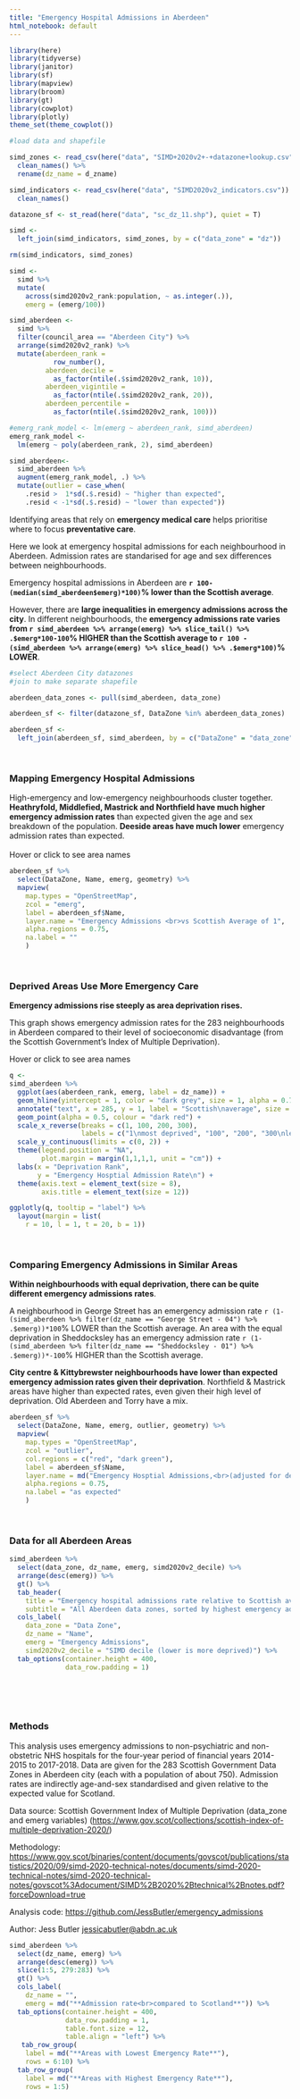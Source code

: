 ```yaml
---
title: "Emergency Hospital Admissions in Aberdeen"
html_notebook: default
---
```


```r
library(here)
library(tidyverse)
library(janitor)
library(sf)
library(mapview)
library(broom)
library(gt)
library(cowplot)
library(plotly)
theme_set(theme_cowplot()) 
```

```r
#load data and shapefile

simd_zones <- read_csv(here("data", "SIMD+2020v2+-+datazone+lookup.csv")) %>%
  clean_names() %>%
  rename(dz_name = d_zname)

simd_indicators <- read_csv(here("data", "SIMD2020v2_indicators.csv")) %>%
  clean_names()

datazone_sf <- st_read(here("data", "sc_dz_11.shp"), quiet = T)

simd <- 
  left_join(simd_indicators, simd_zones, by = c("data_zone" = "dz"))

rm(simd_indicators, simd_zones)
```

```r
simd <-
  simd %>%
  mutate(
    across(simd2020v2_rank:population, ~ as.integer(.)),
    emerg = (emerg/100))

simd_aberdeen <-
  simd %>%
  filter(council_area == "Aberdeen City") %>%
  arrange(simd2020v2_rank) %>%
  mutate(aberdeen_rank = 
           row_number(),
         aberdeen_decile =
           as_factor(ntile(.$simd2020v2_rank, 10)),
         aberdeen_vigintile =
           as_factor(ntile(.$simd2020v2_rank, 20)),
         aberdeen_percentile =
           as_factor(ntile(.$simd2020v2_rank, 100)))

#emerg_rank_model <- lm(emerg ~ aberdeen_rank, simd_aberdeen)
emerg_rank_model <- 
  lm(emerg ~ poly(aberdeen_rank, 2), simd_aberdeen)

simd_aberdeen<-
  simd_aberdeen %>%
  augment(emerg_rank_model, .) %>%
  mutate(outlier = case_when(
    .resid >  1*sd(.$.resid) ~ "higher than expected",
    .resid < -1*sd(.$.resid) ~ "lower than expected"))
```

Identifying areas that rely on **emergency medical care** helps prioritise where to focus **preventative care**.  

Here we look at emergency hospital admissions for each neighbourhood in Aberdeen. Admission rates are standarised for age and sex differences between neighbourhoods.  

Emergency hospital admissions in Aberdeen are **`r 100-(median(simd_aberdeen$emerg)*100)`% lower than the Scottish average**.  

However, there are **large inequalities in emergency admissions across the city**. In different neighbourhoods, the **emergency admissions rate varies from `r simd_aberdeen %>% arrange(emerg) %>% slice_tail() %>% .$emerg*100-100`% HIGHER than the Scottish average to `r 100 -(simd_aberdeen %>% arrange(emerg) %>% slice_head() %>% .$emerg*100)`% LOWER**. 

```r
#select Aberdeen City datazones
#join to make separate shapefile

aberdeen_data_zones <- pull(simd_aberdeen, data_zone)

aberdeen_sf <- filter(datazone_sf, DataZone %in% aberdeen_data_zones)

aberdeen_sf <-
  left_join(aberdeen_sf, simd_aberdeen, by = c("DataZone" = "data_zone"))
```

<br>

### Mapping Emergency Hospital Admissions
High-emergency and low-emergency neighbourhoods cluster together. **Heathryfold, Middlefied, Mastrick and Northfield have much higher emergency admission rates** than expected given the age and sex breakdown of the population. **Deeside areas have much lower** emergency admission rates than expected.  
<br> 
Hover or click to see area names
```r
aberdeen_sf %>%
  select(DataZone, Name, emerg, geometry) %>%
  mapview(
    map.types = "OpenStreetMap",
    zcol = "emerg", 
    label = aberdeen_sf$Name,
    layer.name = "Emergency Admissions <br>vs Scottish Average of 1",
    alpha.regions = 0.75,
    na.label = ""
    )
```
<br>

### Deprived Areas Use More Emergency Care 
**Emergency admissions rise steeply as area deprivation rises.**  

This graph shows emergency admission rates for the 283 neighbourhoods in Aberdeen compared to their level of socioeconomic disadvantage (from the Scottish Government's Index of Multiple Deprivation).  

Hover or click to see area names
```r
q <-
simd_aberdeen %>%
  ggplot(aes(aberdeen_rank, emerg, label = dz_name)) +
  geom_hline(yintercept = 1, color = "dark grey", size = 1, alpha = 0.75) +
  annotate("text", x = 285, y = 1, label = "Scottish\naverage", size = 3) +
  geom_point(alpha = 0.5, colour = "dark red") +
  scale_x_reverse(breaks = c(1, 100, 200, 300), 
                  labels = c("1\nmost deprived", "100", "200", "300\nleast deprived"), expand = c(0, 30)) +
  scale_y_continuous(limits = c(0, 2)) +
  theme(legend.position = "NA",
        plot.margin = margin(1,1,1,1, unit = "cm")) +
  labs(x = "Deprivation Rank", 
       y = "Emergency Hosptial Admission Rate\n") +
  theme(axis.text = element_text(size = 8),
        axis.title = element_text(size = 12)) 

ggplotly(q, tooltip = "label") %>%
  layout(margin = list(
    r = 10, l = 1, t = 20, b = 1))
```
<br>

### Comparing Emergency Admissions in Similar Areas 
**Within neighbourhoods with equal deprivation, there can be quite different emergency admissions rates**.  

A neighbourhood in George Street has an emergency admission rate `r (1-(simd_aberdeen %>% filter(dz_name == "George Street - 04") %>% .$emerg))*100`% LOWER than the Scottish average. An area with the equal deprivation in Sheddocksley has an emergency admission rate `r (1-(simd_aberdeen %>% filter(dz_name == "Sheddocksley - 01") %>% .$emerg))*-100`% HIGHER than the Scottish average.  

**City centre & Kittybrewster neighbourhoods have lower than expected emergency admission rates given their deprivation**. Northfield & Mastrick areas have higher than expected rates, even given their high level of deprivation. Old Aberdeen and Torry have a mix.

```r

aberdeen_sf %>% 
  select(DataZone, Name, emerg, outlier, geometry) %>%
  mapview(
    map.types = "OpenStreetMap",
    zcol = "outlier", 
    col.regions = c("red", "dark green"),
    label = aberdeen_sf$Name,
    layer.name = md("Emergency Hosptial Admissions,<br>(adjusted for deprivation)"),
    alpha.regions = 0.75,
    na.label = "as expected"
    )
```


<br>

### Data for all Aberdeen Areas
```r
simd_aberdeen %>%
  select(data_zone, dz_name, emerg, simd2020v2_decile) %>%
  arrange(desc(emerg)) %>%
  gt() %>%
  tab_header(
    title = "Emergency hospital admissions rate relative to Scottish average (age-sex adjusted)", 
    subtitle = "All Aberdeen data zones, sorted by highest emergency admissions") %>%
  cols_label(
    data_zone = "Data Zone",
    dz_name = "Name",
    emerg = "Emergency Admissions",
    simd2020v2_decile = "SIMD decile (lower is more deprived)") %>%
  tab_options(container.height = 400,
              data_row.padding = 1)
```
<br>
<br>
<br>

### Methods
This analysis uses emergency admissions to non-psychiatric and non-obstetric NHS hospitals for the four-year period of financial years 2014-2015 to 2017-2018. Data are given for the 283 Scottish Government Data Zones in Aberdeen city (each with a population of about 750). Admission rates are indirectly age-and-sex standardised and given relative to the expected value for Scotland.

Data source: Scottish Government Index of Multiple Deprivation (data_zone and emerg variables) (<https://www.gov.scot/collections/scottish-index-of-multiple-deprivation-2020/>)

Methodology: <https://www.gov.scot/binaries/content/documents/govscot/publications/statistics/2020/09/simd-2020-technical-notes/documents/simd-2020-technical-notes/simd-2020-technical-notes/govscot%3Adocument/SIMD%2B2020%2Btechnical%2Bnotes.pdf?forceDownload=true>  

Analysis code: <https://github.com/JessButler/emergency_admissions>

Author: Jess Butler [jessicabutler\@abdn.ac.uk](mailto:jessicabutler@abdn.ac.uk){.email}

```r
simd_aberdeen %>%
  select(dz_name, emerg) %>%
  arrange(desc(emerg)) %>%
  slice(1:5, 279:283) %>%
  gt() %>%
  cols_label(
    dz_name = "",
    emerg = md("**Admission rate<br>compared to Scotland**")) %>%
  tab_options(container.height = 400,
              data_row.padding = 1,
              table.font.size = 12,
              table.align = "left") %>%
   tab_row_group(
    label = md("**Areas with Lowest Emergency Rate**"),
    rows = 6:10) %>%
  tab_row_group(
    label = md("**Areas with Highest Emergency Rate**"),
    rows = 1:5) 
```